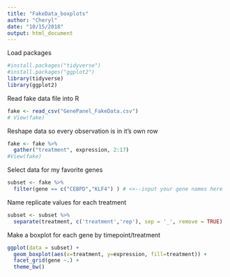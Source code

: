 ```yaml
---
title: "FakeData_boxplots"
author: "Cheryl"
date: "10/15/2018"
output: html_document
---
```

Load packages
```r
#install.packages("tidyverse")
#install.packages("ggplot2")
library(tidyverse)
library(ggplot2)
```

Read fake data file into R
```r
fake <- read_csv("GenePanel_FakeData.csv")
# View(fake)
```
Reshape data so every observation is in it's own row
```r
fake <- fake %>% 
  gather("treatment", expression, 2:17) 
#View(fake)
```

Select data for my favorite genes
```r
subset <- fake %>% 
  filter(gene == c("CEBPD","KLF4") ) # <<--input your gene names here
```

Name replicate values for each treatment
```r
subset <- subset %>%
  separate(treatment, c('treatment','rep'), sep = '_', remove = TRUE) 
```


Make a boxplot for each gene by timepoint/treatment
```r
ggplot(data = subset) + 
  geom_boxplot(aes(x=treatment, y=expression, fill=treatment)) +
  facet_grid(gene ~.) +
  theme_bw()
```
